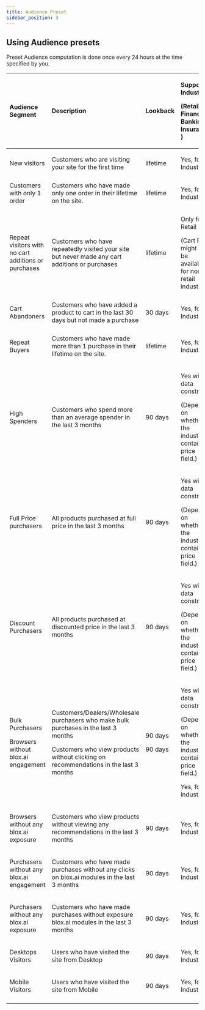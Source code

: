 ```yaml
---
title: Audience Preset
sidebar_position: 3
---
```


<head>
  <title> Audience Preset </title>

</head>

## Using Audience presets

Preset Audience computation is done once every 24 hours at the time specified by you.

| Audience Segment                                                        | Description                                                                                                                                                                                  | Lookback                                   | <p>Supported Industries</p><p>(Retail, Finance, Banking , Insurance )</p>                  |
| :---------------------------------------------------------------------- | :------------------------------------------------------------------------------------------------------------------------------------------------------------------------------------------- | :----------------------------------------- | :------------------------------------------------------------------------------------------------------------------------------------ |
| New visitors                                                            | <p>Customers who are visiting your site for the first time</p><p></p>                                                                                                                        | lifetime                                   | <p>Yes, for all Industries</p><p></p>                                                                                                 |
| Customers with only 1 order                                             | Customers who have made only one order in their lifetime on the site.                                                                                                                        | lifetime                                   | <p>Yes, for all Industries</p><p></p>                                                                                                 |
| Repeat visitors with no cart additions or purchases                     | Customers who have repeatedly visited your site but never made any cart additions or purchases                                                                                               | lifetime                                   | <p>Only for Retail</p><p>(Cart Page might not be available for non retail industries)</p>                                             |
| Cart Abandoners                                                         | Customers who have added a product to cart in the last 30 days but not made a purchase                                                                                                       | 30 days                                    | <p>Yes, for all Industries</p><p></p>                                                                                                 |
| Repeat Buyers                                                           | <p>Customers who have made more than 1 purchase in their lifetime on the site. </p><p></p>                                                                                                   | lifetime                                   | <p>Yes, for all Industries</p><p></p>                                                                                                 |
| High Spenders                                                           | <p>Customers who spend more than an average spender in the last 3 months</p><p></p>                                                                                                          | 90 days                                    | <p>Yes with data constraints</p><p>(Depends on whether the industry contains a price field.)</p>                                      |
| Full Price purchasers                                                   | <p>All products purchased at full price in the last 3 months</p><p></p>                                                                                                                      | 90 days                                    | <p>Yes with data constraints</p><p>(Depends on whether the industry contains a price field.)</p>                                      |
| Discount Purchasers                                                     | <p>All products purchased at discounted price in the last 3 months</p><p></p>                                                                                                                | 90 days                                    | <p>Yes with data constraints</p><p>(Depends on whether the industry contains a price field.)</p>                                      |
| <p>Bulk Purchasers</p><p></p><p>Browsers without blox.ai engagement</p> | <p>Customers/Dealers/Wholesale purchasers who make bulk purchases in the last 3 months</p><p>Customers who view products without clicking on recommendations in the last 3 months</p><p></p> | <p>90 days</p><p></p><p></p><p>90 days</p> | <p>Yes with data constraints</p><p>(Depends on whether the industry contains a price field.)</p><p></p><p>Yes, for all industries</p> |
| Browsers without any blox.ai exposure                                   | <p>Customers who view products without viewing any recommendations in the last 3 months</p><p></p>                                                                                           | 90 days                                    | <p>Yes, for all Industries</p><p></p>                                                                                                 |
| Purchasers without any blox.ai engagement                               | <p>Customers who have made purchases without any clicks on blox.ai modules in the last 3 months</p><p></p>                                                                                   | 90 days                                    | <p>Yes, for all Industries</p><p></p>                                                                                                 |
| Purchasers without any blox.ai exposure                                 | <p>Customers who have made purchases without exposure blox.ai modules in the last 3 months</p><p></p>                                                                                        | 90 days                                    | <p>Yes, for all Industries</p><p></p>                                                                                                 |
| Desktops Visitors                                                       | <p>Users who have visited the site from Desktop</p><p></p>                                                                                                                                   | 90 days                                    | <p>Yes, for all Industries</p><p></p>                                                                                                 |
| Mobile Visitors                                                         | <p>Users who have visited the site from Mobile</p><p></p>                                                                                                                                    | 90 days                                    | <p>Yes, for all Industries</p><p></p>                                                                                                 |
|                                                                         |                                                                                                                                                                                              |                                            |                                                                                                                                       |
